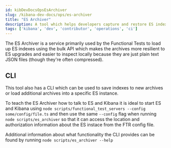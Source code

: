 ```yaml
---
id: kibDevDocsOpsEsArchiver
slug: /kibana-dev-docs/ops/es-archiver
title: "ES Archiver"
description: A tool which helps developers capture and restore ES indexes
tags: ['kibana', 'dev', 'contributor', 'operations', 'ci']
---
```


The ES Archiver is a service primarily used by the Functional Tests to load up ES indexes using the bulk API which makes the archives more resilient to ES upgrades and easier to inspect locally because they are just plain text JSON files (though they're often compressed).

## CLI

This tool also has a CLI which can be used to save indexes to new archives or load additional archives into a specific ES instance.

To teach the ES Archiver how to talk to ES and Kibana it is ideal to start ES and Kibana using `node scripts/functional_test_servers --config some/config/file.ts` and then use the same `--config` flag when running `node scripts/es_archiver` so that it can access the location and authorization information about the ES instace from the FTR config file.

Additional information about what functionality the CLI provides can be found by running `node scripts/es_archiver --help`